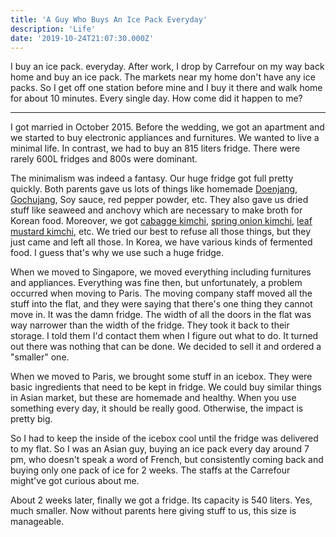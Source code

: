 ```yaml
---
title: 'A Guy Who Buys An Ice Pack Everyday'
description: 'Life'
date: '2019-10-24T21:07:30.000Z'
---
```


I buy an ice pack. everyday. After work, I drop by Carrefour on my way back home and buy an ice pack. The markets near my home don't have any ice packs. So I get off one station before mine and I buy it there and walk home for about 10 minutes. Every single day. How come did it happen to me?

---

I got married in October 2015. Before the wedding, we got an apartment and we started to buy electronic appliances and furnitures. We wanted to live a minimal life. In contrast, we had to buy an 815 liters fridge. There were rarely 600L fridges and 800s were dominant.

The minimalism was indeed a fantasy. Our huge fridge got full pretty quickly. Both parents gave us lots of things like homemade [Doenjang](https://www.google.com/search?q=Doenjang), [Gochujang](https://www.google.com/search?q=gochujang), Soy sauce, red pepper powder, etc. They also gave us dried stuff like seaweed and anchovy which are necessary to make broth for Korean food. Moreover, we got [cabagge kimchi](https://www.google.com/search?q=cabagge+kimchi), [spring onion kimchi](https://www.google.com/search?q=spring+onion+kimchi), [leaf mustard kimchi](https://www.google.com/search?q=leaf+mustard+kimchi), etc. We tried our best to refuse all those things, but they just came and left all those. In Korea, we have various kinds of fermented food. I guess that's why we use such a huge fridge.

When we moved to Singapore, we moved everything including furnitures and appliances. Everything was fine then, but unfortunately, a problem occurred when moving to Paris. The moving company staff moved all the stuff into the flat, and they were saying that there's one thing they cannot move in. It was the damn fridge. The width of all the doors in the flat was way narrower than the width of the fridge. They took it back to their storage. I told them I'd contact them when I figure out what to do. It turned out there was nothing that can be done. We decided to sell it and ordered a "smaller" one.

When we moved to Paris, we brought some stuff in an icebox. They were basic ingredients that need to be kept in fridge. We could buy similar things in Asian market, but these are homemade and healthy. When you use something every day, it should be really good. Otherwise, the impact is pretty big.

So I had to keep the inside of the icebox cool until the fridge was delivered to my flat. So I was an Asian guy, buying an ice pack every day around 7 pm, who doesn't speak a word of French, but consistently coming back and buying only one pack of ice for 2 weeks. The staffs at the Carrefour might've got curious about me.

About 2 weeks later, finally we got a fridge. Its capacity is 540 liters. Yes, much smaller. Now without parents here giving stuff to us, this size is manageable.
